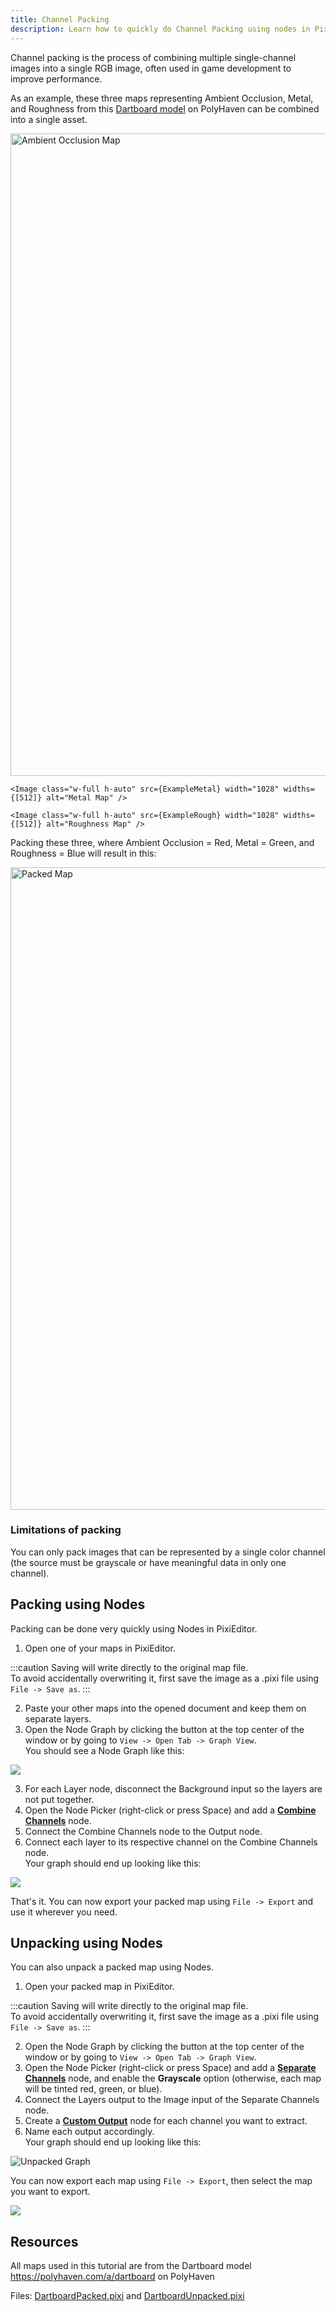 ```yaml
---
title: Channel Packing
description: Learn how to quickly do Channel Packing using nodes in PixiEditor.
---
```


Channel packing is the process of combining multiple single-channel images into a single RGB image, often used in game development to improve performance.

As an example, these three maps representing Ambient Occlusion, Metal, and Roughness from this [Dartboard model](https://polyhaven.com/a/dartboard) on PolyHaven can be combined into a single asset.

<div class="flex not-content">
    <Image class="w-full h-auto" src={ExampleAmbientOcclusion} width="1028" widths={[1028, 512]} alt="Ambient Occlusion Map" />
    
    <Image class="w-full h-auto" src={ExampleMetal} width="1028" widths={[512]} alt="Metal Map" />
    
    <Image class="w-full h-auto" src={ExampleRough} width="1028" widths={[512]} alt="Roughness Map" />
</div>

Packing these three, where Ambient Occlusion = Red, Metal = Green, and Roughness = Blue will result in this:

<div class="max-w-1/3">
    <Image src={ExamplePacked} width="1028" widths={[512]} alt="Packed Map" />
</div>

### Limitations of packing

You can only pack images that can be represented
by a single color channel (the source must be grayscale or have meaningful data in only one channel).

## Packing using Nodes

Packing can be done very quickly using Nodes in PixiEditor.

1. Open one of your maps in PixiEditor.

:::caution
Saving will write directly to the original map file. <br /> To avoid accidentally overwriting it, first save the image as a .pixi file using `File -> Save as`.
:::

2. Paste your other maps into the opened document and keep them on separate layers.
1. Open the Node Graph by clicking the <span class="pixi-icon icon-nodes"/> button at the top center
of the window or by going to `View -> Open Tab -> Graph View`. <br />
You should see a Node Graph like this:

![](./assets/packingBaseGraph.png)

3. For each Layer node, disconnect the Background input so the layers are not put together.
1. Open the Node Picker (right-click or press Space) and add a [<span class="pixi-icon icon-insert-item"/> **Combine Channels**](../../nodes/image/combine-channels) node.
1. Connect the Combine Channels node to the Output node.
1. Connect each layer to its respective channel on the Combine Channels node. <br />
Your graph should end up looking like this:

![](./assets/packingFinalGraph.png)

That's it. You can now export your packed map using `File -> Export` and use it wherever you need.

## Unpacking using Nodes

You can also unpack a packed map using Nodes.

1. Open your packed map in PixiEditor.

:::caution
Saving will write directly to the original map file. <br /> To avoid accidentally overwriting it, first save the image as a .pixi file using `File -> Save as`.
:::

2. Open the Node Graph by clicking the <span class="pixi-icon icon-nodes"/> button at the top center
of the window or by going to `View -> Open Tab -> Graph View`.
1. Open the Node Picker (right-click or press Space) and add a [<span class="pixi-icon icon-take-item"/> **Separate Channels**](../../nodes/image/separate-channels) node, and enable the **Grayscale** option (otherwise, each map will be tinted red, green, or blue).
1. Connect the Layers output to the Image input of the Separate Channels node.
1. Create a [<span class="pixi-icon icon-surveillance"/> **Custom Output**](../../nodes/workspace/custom-output) node for each channel you want to extract.
1. Name each output accordingly. <br />
Your graph should end up looking like this:

<Image class="min-md:max-w-2/3" src={UnpackedGraph} alt="Unpacked Graph" />

You can now export each map using `File -> Export`, then select the map you want to export.

![](./assets/unpackingExportMenu.png)

## Resources

All maps used in this tutorial are from the Dartboard model https://polyhaven.com/a/dartboard on PolyHaven

Files: 
<a href="/docs/resources/DartboardPacked.pixi">DartboardPacked.pixi</a>
and
<a href="/docs/resources/DartboardUnpacked.pixi">DartboardUnpacked.pixi</a>